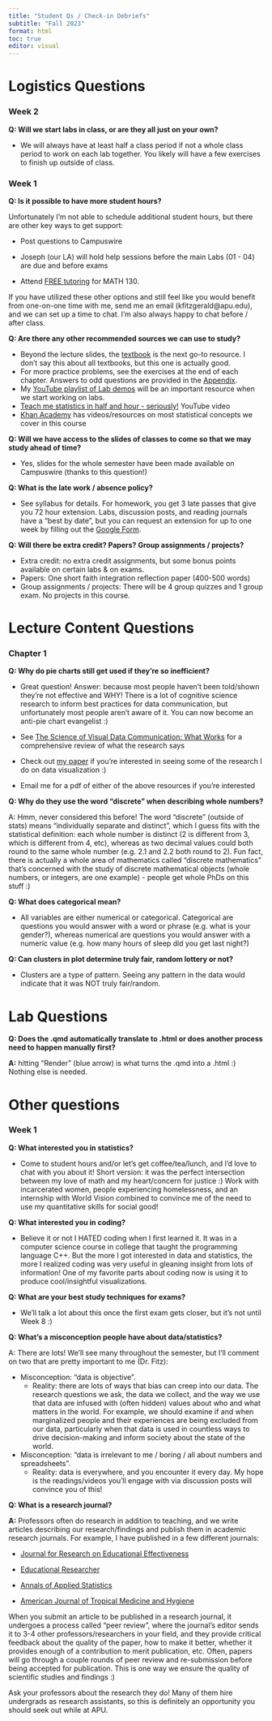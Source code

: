 ```yaml
---
title: "Student Qs / Check-in Debriefs"
subtitle: "Fall 2023"
format: html
toc: true
editor: visual
---
```


# Logistics Questions

### Week 2

**Q: Will we start labs in class, or are they all just on your own?**

-   We will always have at least half a class period if not a whole class period to work on each lab together. You likely will have a few exercises to finish up outside of class.

### Week 1

**Q: Is it possible to have more student hours?**

Unfortunately I'm not able to schedule additional student hours, but there are other key ways to get support:

-   Post questions to Campuswire

-   Joseph (our LA) will hold help sessions before the main Labs (01 - 04) are due and before exams

-   Attend [FREE tutoring](https://canvas.apu.edu/courses/49388/pages/free-tutoring) for MATH 130.

If you have utilized these other options and still feel like you would benefit from one-on-one time with me, send me an email (kfitzgerald\@apu.edu), and we can set up a time to chat. I'm also always happy to chat before / after class.

**Q: Are there any other recommended sources we can use to study?**

-   Beyond the lecture slides, the [textbook](https://openintro-ims.netlify.app) is the next go-to resource. I don't say this about all textbooks, but this one is actually good.
-   For more practice problems, see the exercises at the end of each chapter. Answers to odd questions are provided in the [Appendix](https://openintro-ims.netlify.app/exercise-solutions).
-   My [YouTube playlist of Lab demos](https://www.youtube.com/playlist?list=PLDK1scxigct38sXce2Cn7LYuNYROsy7oS) will be an important resource when we start working on labs.
-   [Teach me statistics in half and hour - seriously!](https://www.youtube.com/watch?v=kyjlxsLW1Is) YouTube video
-   [Khan Academy](https://www.khanacademy.org/math/ap-statistics) has videos/resources on most statistical concepts we cover in this course

**Q: Will we have access to the slides of classes to come so that we may study ahead of time?**

-   Yes, slides for the whole semester have been made available on Campuswire (thanks to this question!)

**Q: What is the late work / absence policy?**

-   See syllabus for details. For homework, you get 3 late passes that give you 72 hour extension. Labs, discussion posts, and reading journals have a "best by date", but you can request an extension for up to one week by filling out the [Google Form](https://forms.gle/2FfbTyH8XyC482NN7).

**Q: Will there be extra credit? Papers? Group assignments / projects?**

-   Extra credit: no extra credit assignments, but some bonus points available on certain labs & on exams.
-   Papers: One short faith integration reflection paper (400-500 words)
-   Group assignments / projects: There will be 4 group quizzes and 1 group exam. No projects in this course.

# Lecture Content Questions

### Chapter 1

**Q: Why do pie charts still get used if they're so inefficient?**

-   Great question! Answer: because most people haven't been told/shown they're not effective and WHY! There is a lot of cognitive science research to inform best practices for data communication, but unfortunately most people aren't aware of it. You can now become an anti-pie chart evangelist :)

-   See [The Science of Visual Data Communication: What Works](https://journals.sagepub.com/doi/full/10.1177/15291006211051956) for a comprehensive review of what the research says

-   Check out [my paper](https://www.tandfonline.com/doi/full/10.1080/19345747.2022.2031366) if you're interested in seeing some of the research I do on data visualization :)

-   Email me for a pdf of either of the above resources if you're interested

**Q: Why do they use the word "discrete" when describing whole numbers?**

A: Hmm, never considered this before! The word "discrete" (outside of stats) means "individually separate and distinct", which I guess fits with the statistical definition: each whole number is distinct (2 is different from 3, which is different from 4, etc), whereas as two decimal values could both round to the same whole number (e.g. 2.1 and 2.2 both round to 2). Fun fact, there is actually a whole area of mathematics called "discrete mathematics" that's concerned with the study of discrete mathematical objects (whole numbers, or integers, are one example) - people get whole PhDs on this stuff :)

**Q: What does categorical mean?**

-   All variables are either numerical or categorical. Categorical are questions you would answer with a word or phrase (e.g. what is your gender?), whereas numerical are questions you would answer with a numeric value (e.g. how many hours of sleep did you get last night?)

**Q: Can clusters in plot determine truly fair, random lottery or not?**

-   Clusters are a type of pattern. Seeing any pattern in the data would indicate that it was NOT truly fair/random.

# Lab Questions

**Q: Does the .qmd automatically translate to .html or does another process need to happen manually first?**

**A:** hitting "Render" (blue arrow) is what turns the .qmd into a .html :) Nothing else is needed.

# Other questions

### Week 1

**Q: What interested you in statistics?**

-   Come to student hours and/or let's get coffee/tea/lunch, and I'd love to chat with you about it! Short version: it was the perfect intersection between my love of math and my heart/concern for justice :) Work with incarcerated women, people experiencing homelessness, and an internship with World Vision combined to convince me of the need to use my quantitative skills for social good!

**Q: What interested you in coding?**

-   Believe it or not I HATED coding when I first learned it. It was in a computer science course in college that taught the programming language C++. But the more I got interested in data and statistics, the more I realized coding was very useful in gleaning insight from lots of information! One of my favorite parts about coding now is using it to produce cool/insightful visualizations.

**Q: What are your best study techniques for exams?**

-   We'll talk a lot about this once the first exam gets closer, but it's not until Week 8 :)

**Q: What's a misconception people have about data/statistics?**

A: There are lots! We'll see many throughout the semester, but I'll comment on two that are pretty important to me (Dr. Fitz):

-   Misconception: "data is objective".
    -   Reality: there are lots of ways that bias can creep into our data. The research questions we ask, the data we collect, and the way we use that data are infused with (often hidden) values about who and what matters in the world. For example, we should examine if and when marginalized people and their experiences are being excluded from our data, particularly when that data is used in countless ways to drive decision-making and inform society about the state of the world.
-   Misconception: "data is irrelevant to me / boring / all about numbers and spreadsheets".
    -   Reality: data is everywhere, and you encounter it every day. My hope is the readings/videos you'll engage with via discussion posts will convince you of this!

**Q: What is a research journal?**

**A:** Professors often do research in addition to teaching, and we write articles describing our research/findings and publish them in academic research journals. For example, I have published in a few different journals:

-   [Journal for Research on Educational Effectiveness](https://www.tandfonline.com/doi/full/10.1080/19345747.2022.2031366)

-   [Educational Researcher](https://journals.sagepub.com/doi/10.3102/0013189X20960686)

-   [Annals of Applied Statistics](https://projecteuclid.org/journals/annals-of-applied-statistics/volume-15/issue-1/An-evaluation-of-statistical-methods-for-aggregate-patterns-of-replication/10.1214/20-AOAS1387.short)

-   [American Journal of Tropical Medicine and Hygiene](https://www.ajtmh.org/view/journals/tpmd/101/3/article-p654.xml)

When you submit an article to be published in a research journal, it undergoes a process called "peer review", where the journal's editor sends it to 3-4 other professors/researchers in your field, and they provide critical feedback about the quality of the paper, how to make it better, whether it provides enough of a contribution to merit publication, etc. Often, papers will go through a couple rounds of peer review and re-submission before being accepted for publication. This is one way we ensure the quality of scientific studies and findings :)

Ask your professors about the research they do! Many of them hire undergrads as research assistants, so this is definitely an opportunity you should seek out while at APU.
